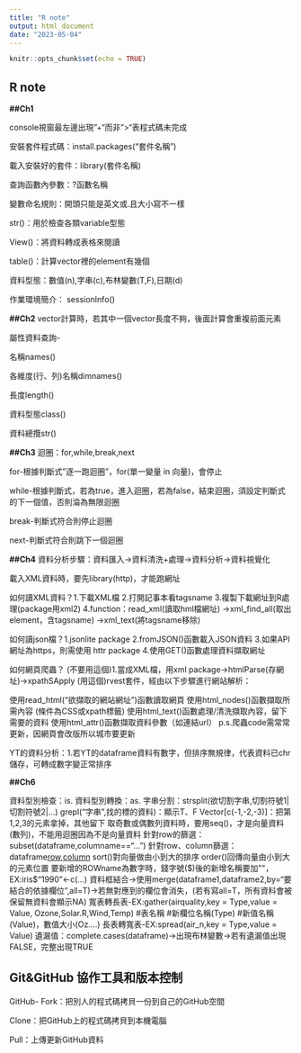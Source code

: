 ```yaml
---
title: "R note"
output: html_document
date: "2023-05-04"
---
```


```r
knitr::opts_chunk$set(echo = TRUE)
```

## R note

**\##Ch1**

console視窗最左邊出現"+"而非"\>"表程式碼未完成

安裝套件程式碼：install.packages("套件名稱")

載入安裝好的套件：library(套件名稱)

查詢函數內參數：?函數名稱

變數命名規則：開頭只能是英文或.且大小寫不一樣

str()：用於檢查各類variable型態

View()：將資料轉成表格來閱讀

table()：計算vector裡的element有幾個

資料型態：數值(n),字串(c),布林變數(T,F),日期(d)

作業環境簡介： sessionInfo()

**\##Ch2**
vector計算時，若其中一個vector長度不夠，後面計算會重複前面元素

屬性資料查詢-

名稱names()

各維度(行、列)名稱dimnames()

長度length()

資料型態class()

資料總攬str()

**\##Ch3**
迴圈：for,while,break,next

for-根據判斷式"逐一跑迴圈"，for(單一變量 in 向量)，會停止

while-根據判斷式，若為true，進入迴圈，若為false，結束迴圈，須設定判斷式的下一個值，否則淪為無限迴圈

break-判斷式符合則停止迴圈

next-判斷式符合則跳下一個迴圈

**\##Ch4**
資料分析步驟：資料匯入->資料清洗+處理->資料分析->資料視覺化

載入XML資料時，要先library(http)，才能跑網址

如何讀XML資料？1.下載XML檔
               2.打開記事本看tagsname
               3.複製下載網址到R處理(package用xml2)
               4.function：read_xml(讀取hml檔網址)
               ->xml_find_all(取出element，含tagsname)
               ->xml_text(將tagsname移除)
               
如何讀json檔？1.jsonlite package
              2.fromJSON()函數載入JSON資料
              3.如果API網址為https，則需使用 httr package
              4.使用GET()函數處理資料擷取網址

如何網頁爬蟲？
(不要用這個)1.當成XML檔，用xml package->htmlParse(存網址)->xpathSApply
(用這個)rvest套件，經由以下步驟進行網站解析：

使用read_html(“欲擷取的網站網址”)函數讀取網頁
使用html_nodes()函數擷取所需內容 (條件為CSS或xpath標籤)
使用html_text()函數處理/清洗擷取內容，留下需要的資料
使用html_attr()函數擷取資料參數（如連結url）
p.s.爬蟲code需常常更新，因網頁會改版所以城市要更新

YT的資料分析：1.若YT的dataframe資料有數字，但排序無規律，代表資料已chr儲存，可轉成數字變正常排序

**\##Ch6**

資料型別檢查：is.
資料型別轉換：as.
字串分割：strsplit(欲切割字串,切割符號1|切割符號2|...)
grepl("字串",找的標的資料)：顯示T、F
Vector[c(-1,-2,-3)]：把第1,2,3的元素拿掉，其他留下
取奇數或偶數列資料時，要用seq()，才是向量資料(數列)，不能用迴圈因為不是向量資料
針對row的篩選：subset(dataframe,columname=="...")
針對row、column篩選：dataframe[row,column](中括弧內可放：1.數字、2.布林、3.名稱)
sort()對向量做由小到大的排序
order()回傳向量由小到大的元素位置
要新增的ROWname為數字時，錢字號($)後的新增名稱要加""，EX:iris$"1990"<-c(...)
資料框結合->使用merge(dataframe1,dataframe2,by="要結合的依據欄位",all=T)->若無對應到的欄位會消失，(若有寫all=T，所有資料會被保留無資料會顯示NA)
寬表轉長表-EX:gather(airquality,key = Type,value = Value, Ozone,Solar.R,Wind,Temp)
                     #表名稱    #新欄位名稱(Type)  #新值名稱(Value)，數值大小(Oz....)
長表轉寬表-EX:spread(air_n,key = Type,value = Value)
遺漏值：complete.cases(dataframe)->出現布林變數->若有遺漏值出現FALSE，完整出現TRUE

## Git&GitHub 協作工具和版本控制

GitHub- Fork：把別人的程式碼拷貝一份到自己的GitHub空間

Clone：把GitHub上的程式碼拷貝到本機電腦

Pull：上傳更新GitHub資料
